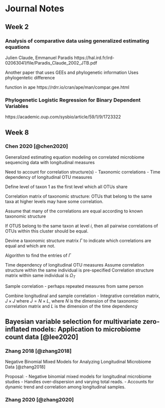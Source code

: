 # Journal Notes

## Week 2

### Analysis of comparative data using generalized estimating equations
Julien Claude, Emmanuel Paradis
https://hal.ird.fr/ird-02063041/file/Paradis_Claude_2002_JTB.pdf

Another paper that uses GEEs and phylogenetic information 
Uses phylogentetic difference 

function in ape 
https://rdrr.io/cran/ape/man/compar.gee.html


### Phylogenetic Logistic Regression for Binary Dependent Variables 
https://academic.oup.com/sysbio/article/59/1/9/1723322




## Week 8

### Chen 2020 [@chen2020]

Generalized estimating equation modeling on correlated microbiome sequencing data with longitudinal measures

Need to account for correlation structure(s)
 - Taxonomic correlations
 - Time dependency of longitudinal OTU measures


Define level of taxon 1 as the first level which all OTUs share

Correlation matrix of taxonomic structure:
OTUs that belong to the same taxa at higher levels may have some correlation.

Assume that many of the correlations are equal according to known taxonomic structure

If OTUS belong to the same taxon at level $i$, then all pairwise correlations of OTUs within this cluster should be equal.

Devine a taxonomic structure matrix $\Gamma$ to indicate which correlations are equal and which are not.

Algorithm to find the entries of $\Gamma$





Time dependency of longitudinal OTU measures
Assume correlation structure within the same individual is pre-specified
Correlation structure matrix within same individual is $\Omega_T$


Sample correlation - perhaps repeated measures from same person

Combine longitudinal and sample correlation - Integrative correlation matrix, $J \times J$ where $J = N \times L$, where $N$ is the dimension of the taxonomic correlation matrix and $L$ is the dimension of the time dependency












## Bayesian variable selection for multivariate zero-inflated models: Application to microbiome count data [@lee2020]


### Zhang 2018 [@zhang2018]

Negative Binomial Mixed Models for Analyzing Longitudinal Microbiome Data [@zhang2018]

Proposal:
 - Negative binomial mixed models for longitudinal microbiome studies
 - Handles over-dispersion and varying total reads.
 - Accounts for dynamic trend and correlation among longitudinal samples.


### Zhang 2020 [@zhang2020]
